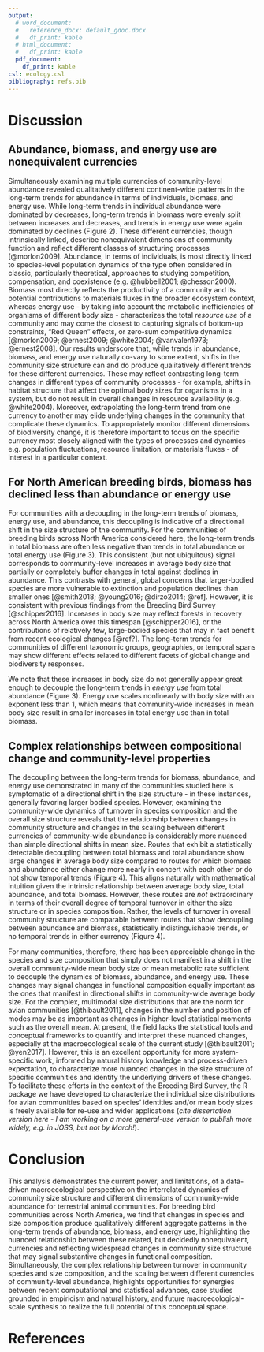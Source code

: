 ```yaml
---
output:
  # word_document:
  #   reference_docx: default_gdoc.docx
  #   df_print: kable
  # html_document:
  #   df_print: kable
  pdf_document: 
    df_print: kable
csl: ecology.csl
bibliography: refs.bib
---
```



# Discussion

## Abundance, biomass, and energy use are nonequivalent currencies

Simultaneously examining multiple currencies of community-level abundance revealed qualitatively different continent-wide patterns in the long-term trends for abundance in terms of individuals, biomass, and energy use. While long-term trends in individual abundance were dominated by decreases, long-term trends in biomass were evenly split between increases and decreases, and trends in energy use were again dominated by declines (Figure 2). These different currencies, though intrinsically linked,  describe nonequivalent dimensions of community function and reflect different classes of structuring processes [@morlon2009]. Abundance, in terms of individuals, is most directly linked to species-level population dynamics of the type often considered in classic, particularly theoretical, approaches to studying competition, compensation, and coexistence  (e.g. @hubbell2001; @chesson2000). Biomass most directly reflects the productivity of a community and its potential contributions to materials fluxes in the broader ecosystem context, whereas energy use - by taking into account the metabolic inefficiencies of organisms of different body size  - characterizes the total *resource use* of a community and may come the closest to capturing signals of bottom-up constraints, "Red Queen" effects, or zero-sum competitive dynamics [@morlon2009; @ernest2009; @white2004; @vanvalen1973; @ernest2008]. Our results underscore that, while trends in abundance, biomass, and energy use naturally co-vary to some extent, shifts in the  community size structure can and do produce qualitatively different trends for these different currencies. These may reflect contrasting long-term changes in different types of community processes - for example, shifts in habitat structure that affect the optimal body sizes for organisms in a system, but do not result in overall changes in resource availability (e.g. @white2004). Moreover, extrapolating the long-term trend from one currency to another may elide underlying changes in the community that complicate these dynamics. To appropriately monitor different dimensions of biodiversity change, it is therefore important to focus on the specific currency most closely aligned with the types of processes and dynamics - e.g. population fluctuations, resource limitation, or materials fluxes - of interest in a particular context. 

##  For North American breeding birds, biomass has declined less than abundance or energy use

For communities with a decoupling in the long-term trends of biomass, energy use, and abundance, this decoupling is indicative of a directional shift in the size structure of the community. For the communities of breeding birds across North America considered here, the long-term trends in total biomass are often less negative than trends in total abundance or total energy use (Figure 3). This consistent (but not ubiquitous) signal corresponds to community-level increases in average body size that partially or completely buffer changes in total against declines in abundance. This contrasts with general, global concerns that larger-bodied species are more vulnerable to extinction and population declines than smaller ones [@smith2018; @young2016; @dirzo2014; @ref]. However, it is consistent with previous findings from the Breeding Bird Survey [@schipper2016]. Increases in body size may reflect forests in recovery across North America over this timespan [@schipper2016], or the contributions of relatively few, large-bodied species that may in fact benefit from recent ecological changes [@ref?]. The long-term trends for communities of different taxonomic groups, geographies, or temporal spans may show different effects related to different facets of global change and biodiversity responses. 

We note that these increases in body size do not generally appear great enough to decouple the long-term trends in *energy use* from total abundance (Figure 3). Energy use scales nonlinearly with body size with an exponent less than 1, which means that community-wide increases in mean body size result in smaller increases in total energy use than in total biomass. 


## Complex relationships between compositional change and community-level properties

The decoupling between the long-term trends for biomass, abundance, and energy use demonstrated in many of the communities studied here is symptomatic of a directional shift in the size structure - in these instances, generally favoring larger bodied species. However, examining the community-wide dynamics of turnover in species composition and the overall size structure reveals that the relationship between changes in community structure and changes in the scaling between different currencies of community-wide abundance is considerably more nuanced than simple directional shifts in mean size.  Routes that exhibit a statistically detectable decoupling between total biomass and total abundance show large changes in average body size compared to routes for which biomass and abundance either change more nearly in concert with each other or do not show temporal trends (Figure 4). This aligns naturally with mathematical intuition given the intrinsic relationship between average body size, total abundance, and total biomass. However, these routes are *not* extraordinary in terms of their overall degree of temporal turnover in either the size structure or in species composition. Rather, the levels of turnover in overall community structure are comparable between routes that show decoupling between abundance and biomass, statistically indistinguishable trends, or no temporal trends in either currency (Figure 4). 

For many communities, therefore, there has been appreciable change in the species and size composition that simply does not manifest in a shift in the overall community-wide mean body size or mean metabolic rate sufficient to decouple the dynamics of biomass, abundance, and energy use. These changes may signal changes in functional composition equally important as the ones that manifest in directional shifts in community-wide average body size. For the complex, multimodal size distributions that are the norm for avian communities [@thibault2011], changes in the number and position of modes may be as important as changes in higher-level statistical moments such as the overall mean. At present, the field lacks the statistical tools and conceptual frameworks to quantify and interpret these nuanced changes, especially at the macroecological scale of the current study [@thibault2011; @yen2017]. However, this is an excellent opportunity for more system-specific work, informed by natural history knowledge and process-driven expectation, to characterize more nuanced changes in the size structure of specific communities and identify the underlying drivers of these changes. To facilitate these efforts in the context of the Breeding Bird Survey, the R package we have developed to characterize the individual size distributions for avian communities based on species' identities and/or mean body sizes is freely available for re-use and wider applications (*cite dissertation version here - I am working on a more general-use version to publish more widely, e.g. in JOSS, but not by March!*). 


# Conclusion

This analysis demonstrates the current power, and limitations, of a data-driven macroecological perspective on the interrelated dynamics of community size structure and different dimensions of community-wide abundance for terrestrial animal communities. For breeding bird communities across North America, we find that changes in species and size composition produce qualitatively different aggregate patterns in the long-term trends of abundance, biomass, and energy use, highlighting the nuanced relationship between these related, but decidedly nonequivalent, currencies and reflecting widespread changes in community size structure that may signal substantive changes in functional composition. Simultaneously, the complex relationship between turnover in community species and size composition, and the scaling between different currencies of community-level abundance, highlights opportunities for synergies between recent computational and statistical advances, case studies grounded in empiricism and natural history, and future macroecological-scale synthesis to realize the full potential of this conceptual space. 

\newpage
# References
